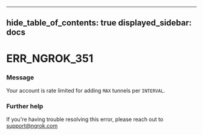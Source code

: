 

---
hide_table_of_contents: true
displayed_sidebar: docs
---


# ERR_NGROK_351

### Message
Your account is rate limited for adding `MAX` tunnels per `INTERVAL`.

<ErrorDetails error="err_ngrok_351" />



### Further help
If you're having trouble resolving this error, please reach out to [support@ngrok.com](mailto:support@ngrok.com?subject=Help%20with%20ERR_NGROK_351)

